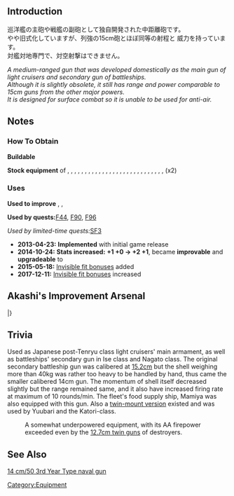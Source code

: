{{EquipmentInfo}}

==Introduction==
巡洋艦の主砲や戦艦の副砲として独自開発された中距離砲です。<br />
やや旧式化していますが、列強の15cm砲とほぼ同等の射程と
威力を持っています。<br />
対艦対地専門で、対空射撃はできません。

''A medium-ranged gun that was developed domestically as the main gun of light cruisers and secondary gun of battleships. <br>Although it is slightly obsolete, it still has range and power comparable to 15cm guns from the other major powers.<br> It is designed for surface combat so it is unable to be used for anti-air.''

==Notes==
<div class="mw-collapsible"><h3>How To Obtain</h3>
<div class="mw-collapsible-content">
'''Buildable'''

'''Stock equipment''' of {{Ship/Link|Abukuma}}, {{Ship/Link|Hyuuga}}, {{Ship/Link|Ise}}, {{Ship/Link|Isuzu}}, {{Ship/Link|Jintsuu Kai}}, {{Ship/Link|Jintsuu}}, {{Ship/Link|Kinu}}, {{Ship/Link|Kiso Kai}}, {{Ship/Link|Kiso}}, {{Ship/Link|Kitakami}}, {{Ship/Link|Kuma Kai}}, {{Ship/Link|Kuma}}, {{Ship/Link|Mutsu}}, {{Ship/Link|Nagara Kai}}, {{Ship/Link|Nagara}}, {{Ship/Link|Nagato}}, {{Ship/Link|Naka}}, {{Ship/Link|Natori Kai}}, {{Ship/Link|Natori}}, {{Ship/Link|Ooi}}, {{Ship/Link|Sendai Kai}}, {{Ship/Link|Sendai}}, {{Ship/Link|Tama}}, {{Ship/Link|Tatsuta Kai}}, {{Ship/Link|Tatsuta}}, {{Ship/Link|Tenryuu Kai}}, {{Ship/Link|Tenryuu}}, {{Ship/Link|Yura}}, {{Ship/Link|Yuubari}} (x2)

</div></div>

<div class="mw-collapsible"><h3>Uses</h3>
<div class="mw-collapsible-content">
'''Used to improve''' {{Equipment/Link|14cm Single Gun Mount}}, {{Equipment/Link|130mm B-13 Twin Gun Mount}}, {{Equipment/Link|14cm Twin Gun Mount Kai}}

'''Used by quests: '''[[Quests#F44|F44]], [[Quests#F90|F90]], [[Quests#F96|F96]]

''Used by limited-time quests: ''[[Quests/Seasonal#SF3|SF3]]

</div></div>


<div class="mw-collapsible><h3>Updates History</h3>
<div class="mw-collapsible-content>
* '''2013-04-23:''' '''Implemented''' with initial game release
* '''2014-10-24:''' '''Stats increased:''' '''{{Firepower}}+1 {{Hit}}+0 → {{Firepower}}+2 {{Hit}}+1 ''', became '''improvable''' and '''upgradeable''' to {{Equipment/Link|14cm Twin Gun Mount}}
* '''2015-05-18:''' [[Gun Fit Bonuses|Invisible fit bonuses]] added
* '''2017-12-11:''' [[Gun Fit Bonuses|Invisible fit bonuses]] increased
</div></div>

==Akashi's Improvement Arsenal==
{{AkashiWorkshop}}
{{AkashiWorkshopLine
|Name=14cm Naval Gun
|ItemType=RedGunMedium
|Fuel=10
|Ammo=50
|Steel=80
|Baux=0
|Mats0-5=1/2
|Mats6-9=1/2
|Mats10=3/4
|Screws0-5=1/2
|Screws6-9=1/2
|Screws10=3/6
|EquipConsume0-5=-
|EquipConsume6-9=1
|EquipConsume10=2
|Sun=✓
|Mon=✓
|Tue=✓
|Wed=✓
|Thu=✓
|Fri=✓
|Sat=✓
|Notes=Can be upgraded to [[14cm Twin Gun Mount]]
}}
|}

==Trivia==
Used as Japanese post-Tenryu class light cruisers' main armament, as well as battleships' secondary gun in Ise class and Nagato class. The original secondary battleship gun was calibered at [[15.2cm Naval Gun|15.2cm]] but the shell weighing more than 40kg was rather too heavy to be handled by hand, thus came the smaller calibered 14cm gun. The momentum of shell itself decreased slightly but the range remained same, and it also have increased firing rate at maximum of 10 rounds/min. The fleet's food supply ship, Mamiya was also equipped with this gun. Also a [[14cm_Twin_Gun_Mount|twin-mount version]] existed and was used by Yuubari and the Katori-class.

: A somewhat underpowered equipment, with its AA firepower exceeded even by the [[12.7cm_Twin_Gun_Mount|12.7cm twin guns]] of destroyers.

==See Also==
[[wikipedia:14 cm/50 3rd Year Type naval gun|14 cm/50 3rd Year Type naval gun]]
{{Equipmentlist}}
[[Category:Equipment]]